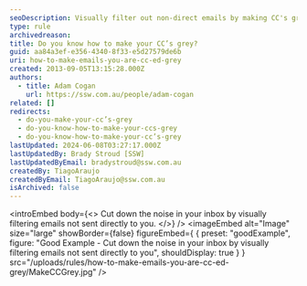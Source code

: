 ```yaml
---
seoDescription: Visually filter out non-direct emails by making CC's grey in your inbox to reduce noise and increase productivity.
type: rule
archivedreason:
title: Do you know how to make your CC’s grey?
guid: aa84a3ef-e356-4340-8f33-e5d27579de6b
uri: how-to-make-emails-you-are-cc-ed-grey
created: 2013-09-05T13:15:28.000Z
authors:
  - title: Adam Cogan
    url: https://ssw.com.au/people/adam-cogan
related: []
redirects:
  - do-you-make-your-cc’s-grey
  - do-you-know-how-to-make-your-ccs-grey
  - do-you-know-how-to-make-your-cc’s-grey
lastUpdated: 2024-06-08T03:27:17.000Z
lastUpdatedBy: Brady Stroud [SSW]
lastUpdatedByEmail: bradystroud@ssw.com.au
createdBy: TiagoAraujo
createdByEmail: TiagoAraujo@ssw.com.au
isArchived: false
---
```


<introEmbed
  body={<>
Cut down the noise in your inbox by visually filtering emails not sent directly to you.
  </>}
/>
<imageEmbed
  alt="Image"
  size="large"
  showBorder={false}
  figureEmbed={ {
    preset: "goodExample",
    figure: "Good Example - Cut down the noise in your inbox by visually filtering emails not sent directly to you",
    shouldDisplay: true
  } }
  src="/uploads/rules/how-to-make-emails-you-are-cc-ed-grey/MakeCCGrey.jpg"
/>
